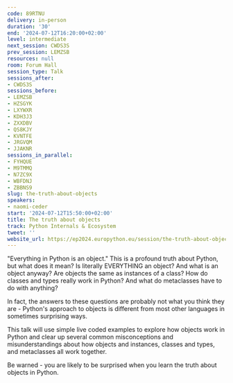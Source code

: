 ```yaml
---
code: 89RTNU
delivery: in-person
duration: '30'
end: '2024-07-12T16:20:00+02:00'
level: intermediate
next_session: CWDS3S
prev_session: LEMZSB
resources: null
room: Forum Hall
session_type: Talk
sessions_after:
- CWDS3S
sessions_before:
- LEMZSB
- HZSGYK
- LXYWXR
- KDH3J3
- ZXXDBV
- QS8KJY
- KVNTFE
- JRGVQM
- JJAKNR
sessions_in_parallel:
- FYHQUE
- M9TMMQ
- N7ZC9X
- WBFDNJ
- ZBBNS9
slug: the-truth-about-objects
speakers:
- naomi-ceder
start: '2024-07-12T15:50:00+02:00'
title: The truth about objects
track: Python Internals & Ecosystem
tweet: ''
website_url: https://ep2024.europython.eu/session/the-truth-about-objects
---
```


"Everything in Python is an object." This is a profound truth about Python, but what does it mean? Is literally EVERYTHING an object? And what is an object anyway? Are objects the same as instances of a class? How do classes and types really work in Python? And what do metaclasses have to do with anything?

In fact, the answers to these questions are probably not what you think they are - Python's approach to objects is different from most other languages in sometimes surprising ways.

This talk will use simple live coded examples to explore how objects work in Python and clear up several common misconceptions and misunderstandings about how objects and instances, classes and types, and metaclasses all work together.

Be warned - you are likely to be surprised when you learn the truth about objects in Python.
